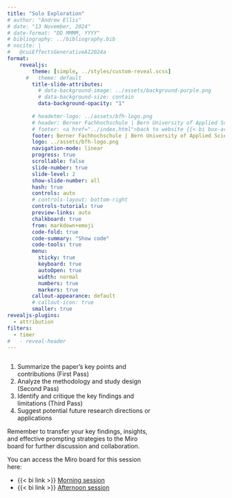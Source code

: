 ```yaml
---
title: "Solo Exploration"
# author: "Andrew Ellis"
# date: "13 November, 2024"
# date-format: "DD MMMM, YYYY"
# bibliography: ../bibliography.bib
# nocite: |
#   @cuiEffectsGenerativeAI2024a
format: 
    revealjs:
        theme: [simple, ../styles/custom-reveal.scss]
      #   theme: default
        title-slide-attributes:
          # data-background-image: ../assets/background-purple.png
          # data-background-size: contain
          data-background-opacity: "1"
        
        # headetmr-logo: ../assets/bfh-logo.png
        # header: Berner Fachhochschule | Bern University of Applied Sciences
        # footer: <a href="../index.html">back to website {{< bi box-arrow-up-left >}} </a>
        footer: Berner Fachhochschule | Bern University of Applied Sciences
        logo: ../assets/bfh-logo.png
        navigation-mode: linear
        progress: true
        scrollable: false
        slide-number: true
        slide-level: 2
        show-slide-number: all
        hash: true
        controls: auto
        # controls-layout: bottom-right
        controls-tutorial: true
        preview-links: auto
        chalkboard: true
        from: markdown+emoji
        code-fold: true
        code-summary: "Show code"
        code-tools: true
        menu: 
          sticky: true
          keyboard: true
          autoOpen: true
          width: normal
          numbers: true
          markers: true
        callout-appearance: default
        # callout-icon: true
        smaller: true
revealjs-plugins:
  - attribution
filters:
  - timer
#   - reveal-header
---
```



::::{.columns}
:::{.column width="70%"}

1. Summarize the paper's key points and contributions (First Pass)
2. Analyze the methodology and study design (Second Pass)
3. Identify and critique the key findings and limitations (Third Pass)
4. Suggest potential future research directions or applications

:::{.checkpoint title="Transfer to Miro Board"}
Remember to transfer your key findings, insights, and effective prompting strategies to the Miro board for further discussion and collaboration.

You can access the Miro board for this session here:

- {{< bi link >}} [Morning session](../miro-board/morning/index.qmd)
- {{< bi link >}} [Afternoon session](../miro-board/afternoon/index.qmd)
:::

:::

:::{.column width="30%"}

<!-- <br><br><br> -->

:::{.timer #UNIQUE-ID-1 seconds=1200 starton=interaction}
:::
:::
::::